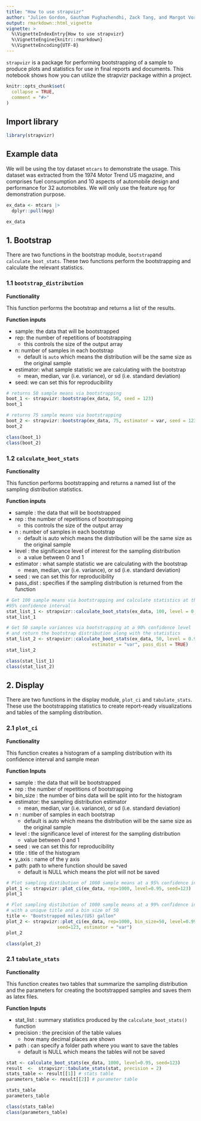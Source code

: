 ```yaml
---
title: "How to use strapvizr"
author: "Julien Gordon, Gautham Pughazhendhi, Zack Tang, and Margot Vore"
output: rmarkdown::html_vignette
vignette: >
  %\VignetteIndexEntry{How to use strapvizr}
  %\VignetteEngine{knitr::rmarkdown}
  %\VignetteEncoding{UTF-8}
---
```

`strapvizr` is a package for performing bootstrapping of a sample to produce plots and statistics for use in final reports and documents. This notebook shows how you can utilize the strapvizr package within a project.

```r
knitr::opts_chunk$set(
  collapse = TRUE,
  comment = "#>"
)
```

## Import library

```r
library(strapvizr)
```

## Example data
We will be using the toy dataset `mtcars` to demonstrate the usage. This dataset was extracted from the 1974 Motor Trend US magazine, and comprises fuel consumption and 10 aspects of automobile design and performance for 32 automobiles. We will only use the feature `mpg` for demonstration purpose.
```r
ex_data <- mtcars |> 
  dplyr::pull(mpg)

ex_data
```

## 1. Bootstrap
There are two functions in the bootstrap module, `bootstrap`and `calculate_boot_stats`. These two functions perform the bootstrapping and calculate the relevant statistics.

### 1.1 `bootstrap_distribution`
**Functionality**

This function performs the bootstrap and returns a list of the results.

**Function inputs**

- sample: the data that will be bootstrapped
- rep: the number of repetitions of bootstrapping
  - this controls the size of the output array
- n: number of samples in each bootstrap
  - default is `auto` which means the distribution will be the same size as the original sample
- estimator: what sample statistic we are calculating with the bootstrap
  - mean, median, var (i.e. variance), or sd (i.e. standard deviation)
- seed: we can set this for reproducibility

```r
# returns 50 sample means via bootstrapping
boot_1 <- strapvizr::bootstrap(ex_data, 50, seed = 123)
boot_1
```

```r
# returns 75 sample means via bootstrapping
boot_2 <- strapvizr::bootstrap(ex_data, 75, estimator = var, seed = 123)
boot_2
```

```r
class(boot_1)
class(boot_2)
```
### 1.2 `calculate_boot_stats`
**Functionality**

This function performs bootstrapping and returns a named list of the sampling distribution statistics.

**Function inputs**

- sample : the data that will be bootstrapped
- rep : the number of repetitions of bootstrapping
  - this controls the size of the output array
- n : number of samples in each bootstrap
  - default is auto which means the distribution will be the same size as the original sample
- level : the significance level of interest for the sampling distribution
  - a value between 0 and 1
- estimator : what sample statistic we are calculating with the bootstrap
  - mean, median, var (i.e. variance), or sd (i.e. standard deviation)
- seed : we can set this for reproducibility
- pass_dist : specifies if the sampling distribution is returned from the function

```r
# Get 100 sample means via bootstrapping and calculate statistics at the 
#95% confidence interval
stat_list_1 <- strapvizr::calculate_boot_stats(ex_data, 100, level = 0.95, seed = 123)
stat_list_1
```

```r
# Get 50 sample variances via bootstrapping at a 90% confidence level
# and return the bootstrap distribution along with the statistics
stat_list_2 <- strapvizr::calculate_boot_stats(ex_data, 50, level = 0.90, seed = 123, 
                                estimator = "var", pass_dist = TRUE)
stat_list_2
```

```r
class(stat_list_1)
class(stat_list_2)
```

## 2. Display
There are two functions in the display module, `plot_ci` and `tabulate_stats`. These use the bootstrapping statistics to create report-ready visualizations and tables of the sampling distribution.

### 2.1 `plot_ci`

**Functionality**

This function creates a histogram of a sampling distribution with its confidence interval and sample mean

**Function Inputs**

- sample : the data that will be bootstrapped
- rep : the number of repetitions of bootstrapping
- bin_size : the number of bins data will be split into for the histogram
- estimator: the sampling distribution estimator
  - mean, median, var (i.e. variance), or sd (i.e. standard deviation)
- n : number of samples in each bootstrap
  - default is auto which means the distribution will be the same size as the original sample
- level : the significance level of interest for the sampling distribution
  - value between 0 and 1
- seed : we can set this for reproducibility
- title : title of the histogram
- y_axis : name of the y axis
- path: path to where function should be saved
  - default is NULL which means the plot will not be saved

```r
# Plot sampling distibution of 1000 sample means at a 95% confidence interval
plot_1 <- strapvizr::plot_ci(ex_data, rep=1000, level=0.95, seed=123)
plot_1
```

```r
# Plot sampling distibution of 1000 sample means at a 99% confidence interval
# with a unique title and a bin size of 50
title <- "Bootstrapped miles/(US) gallon"
plot_2 <- strapvizr::plot_ci(ex_data, rep=1000, bin_size=50, level=0.99, title=title,
                   seed=123, estimator = "var")
plot_2
```

```r
class(plot_2)
```
### 2.1 `tabulate_stats`

**Functionality**

This function creates two tables that summarize the sampling distribution and the parameters for creating the bootstrapped samples and saves them as latex files.

**Function Inputs**

- stat_list : summary statistics produced by the `calculate_boot_stats()` function
- precision : the precision of the table values
  - how many decimal places are shown
- path : can specify a folder path where you want to save the tables
  - default is NULL which means the tables will not be saved

```r
stat <- calculate_boot_stats(ex_data, 1000, level=0.95, seed=123)
result  <-  strapvizr::tabulate_stats(stat, precision = 2)
stats_table <- result[[1]] # stats table
parameters_table <- result[[2]] # parameter table

stats_table
parameters_table
```

```r
class(stats_table)
class(parameters_table)
```

